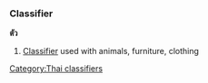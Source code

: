 {{LanguageSection|Thai}}
===Classifier===
'''ตัว''' <!-- romanizations from 2 lonely planet phrasebooks(tua, đoo·a)-->

# [[Classifier]] used with animals, furniture, clothing

[[Category:Thai classifiers]]